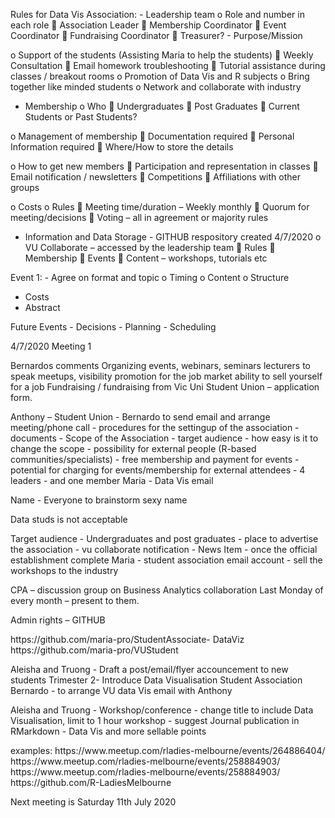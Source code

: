 Rules for Data Vis Association:
-	Leadership team
o	Role and number in each role
	Association Leader
	Membership Coordinator
	Event Coordinator
	Fundraising Coordinator
	Treasurer?
-	Purpose/Mission

o	Support of the students (Assisting Maria to help the students)
	Weekly Consultation
	Email homework troubleshooting
	Tutorial assistance during classes / breakout rooms
o	Promotion of Data Vis and R subjects
o	Bring together like minded students
o	Network and collaborate with industry

-	Membership 
o	Who
  	Undergraduates
  	Post Graduates 
  	Current Students or Past Students?

o	Management of membership
	Documentation required
	Personal Information required
	Where/How to store the details

o	How to get new members
	Participation and representation in classes 
	Email notification / newsletters
	Competitions
	Affiliations with other groups

o	Costs
o	Rules
	Meeting time/duration – Weekly monthly
	Quorum for meeting/decisions
	Voting – all in agreement or majority rules

-	Information and Data Storage - GITHUB respository created 4/7/2020
o	VU Collaborate – accessed by the leadership team
	Rules
	Membership
	Events
	Content – workshops, tutorials etc


Event 1:
-	Agree on format and topic
o	Timing
o	Content
o	Structure

-	Costs
-	Abstract

Future Events
-	Decisions
-	Planning
-	Scheduling

4/7/2020 Meeting 1

Bernardos comments
Organizing events,
webinars, seminars
lecturers to speak
meetups, visibility
promotion for the job market
ability to sell yourself for a job
Fundraising / fundraising from Vic Uni Student Union – application form.


Anthony – Student Union
-	Bernardo to send email and arrange meeting/phone call
  - procedures for the settingup of the association
  - documents
  - Scope of the Association 
  - target audience - how easy is it to change the scope
  - possibility for external people (R-based communities/specialists)
  - free membership and payment for events
  - potential for charging for events/membership for external attendees 
  - 4 leaders  - and one member Maria
  - Data Vis email
  
  
  Name - Everyone to brainstorm sexy name
  
  Data studs is not acceptable
  

Target audience - Undergraduates and post graduates
- place to advertise the association
- vu collaborate notification - News Item - once the official establishment complete Maria 
- student association email account
- sell the workshops to the industry

CPA – discussion group on Business Analytics collaboration
Last Monday of every month – present to them. 



Admin rights – GITHUB

https://github.com/maria-pro/StudentAssociate- DataViz
https://github.com/maria-pro/VUStudent

Aleisha and Truong - Draft a post/email/flyer accouncement to new students Trimester 2- Introduce Data Visualisation Student Association 
Bernardo - to arrange VU data Vis email with Anthony
 
 
 Aleisha and Truong - Workshop/conference - change title to include Data Visualisation, limit to 1 hour workshop - suggest Journal publication in RMarkdown - Data Vis and more sellable points
 
 examples:
 https://www.meetup.com/rladies-melbourne/events/264886404/
 https://www.meetup.com/rladies-melbourne/events/258884903/
https://www.meetup.com/rladies-melbourne/events/258884903/
https://github.com/R-LadiesMelbourne

 Next meeting is Saturday 11th July 2020
